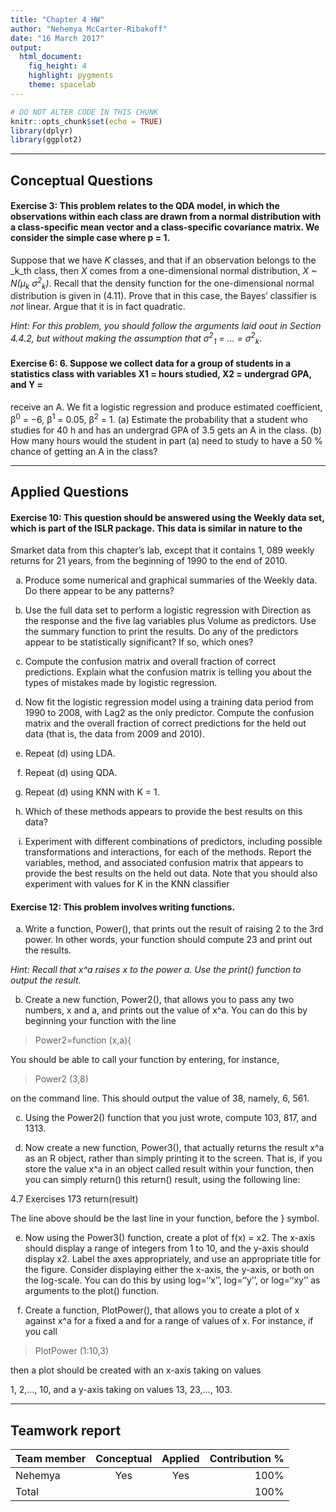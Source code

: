 ```yaml
---
title: "Chapter 4 HW"
author: "Nehemya McCarter-Ribakoff"
date: "16 March 2017"
output: 
  html_document: 
    fig_height: 4
    highlight: pygments
    theme: spacelab
---
```


```r
# DO NOT ALTER CODE IN THIS CHUNK
knitr::opts_chunk$set(echo = TRUE)
library(dplyr)
library(ggplot2)
```

* * *
## Conceptual Questions


#### Exercise 3: This problem relates to the QDA model, in which the observations within each class are drawn from a normal distribution with a class-specific mean vector and a class-specific covariance matrix. We consider the simple case where p = 1.

Suppose that we have _K_ classes, and that if an observation belongs to the _k_th class, then _X_ comes from a one-dimensional normal distribution, _X ~ N(μ<sub>k</sub> σ<sup>2</sup><sub>k</sub>)_. Recall that the density function for the one-dimensional normal distribution is given in (4.11). Prove that in this case, the Bayes' classifier is _not_ linear. Argue that it is in fact quadratic.

_Hint: For this problem, you should follow the arguments laid oout in Section 4.4.2, but without making the assumption that σ<sup>2</sup><sub>1</sub> = ... = σ<sup>2</sup><sub>k</sub>_.

#### Exercise 6: 6. Suppose we collect data for a group of students in a statistics class with variables X1 = hours studied, X2 = undergrad GPA, and Y =
receive an A. We fit a logistic regression and produce estimated
coefficient, β<sup>0</sup> = −6, β<sup>1</sup> = 0.05, β<sup>2</sup> = 1.
(a) Estimate the probability that a student who studies for 40 h and
has an undergrad GPA of 3.5 gets an A in the class.
(b) How many hours would the student in part (a) need to study to
have a 50 % chance of getting an A in the class?

* * *


## Applied Questions

#### Exercise 10: This question should be answered using the Weekly data set, which is part of the ISLR package. This data is similar in nature to the
Smarket data from this chapter’s lab, except that it contains 1, 089
weekly returns for 21 years, from the beginning of 1990 to the end of
2010.

(a) Produce some numerical and graphical summaries of the Weekly
data. Do there appear to be any patterns?

(b) Use the full data set to perform a logistic regression with
Direction as the response and the five lag variables plus Volume
as predictors. Use the summary function to print the results. Do
any of the predictors appear to be statistically significant? If so,
which ones?

(c) Compute the confusion matrix and overall fraction of correct
predictions. Explain what the confusion matrix is telling you
about the types of mistakes made by logistic regression.

(d) Now fit the logistic regression model using a training data period
from 1990 to 2008, with Lag2 as the only predictor. Compute the
confusion matrix and the overall fraction of correct predictions
for the held out data (that is, the data from 2009 and 2010).
(e) Repeat (d) using LDA.

(f) Repeat (d) using QDA.

(g) Repeat (d) using KNN with K = 1.

(h) Which of these methods appears to provide the best results on
this data?

(i) Experiment with different combinations of predictors, including
possible transformations and interactions, for each of the
methods. Report the variables, method, and associated confusion
matrix that appears to provide the best results on the held
out data. Note that you should also experiment with values for
K in the KNN classifier

#### Exercise 12: This problem involves writing functions.

(a) Write a function, Power(), that prints out the result of raising 2
to the 3rd power. In other words, your function should compute
23 and print out the results.

_Hint: Recall that x^a raises x to the power a. Use the print()
function to output the result._

(b) Create a new function, Power2(), that allows you to pass any
two numbers, x and a, and prints out the value of x^a. You can
do this by beginning your function with the line

> Power2=function (x,a){

You should be able to call your function by entering, for instance,

> Power2 (3,8)

on the command line. This should output the value of 38, namely,
6, 561.

(c) Using the Power2() function that you just wrote, compute 103,
817, and 1313.

(d) Now create a new function, Power3(), that actually returns the
result x^a as an R object, rather than simply printing it to the
screen. That is, if you store the value x^a in an object called
result within your function, then you can simply return() this
return() result, using the following line:

4.7 Exercises 173
return(result)

The line above should be the last line in your function, before
the } symbol.

(e) Now using the Power3() function, create a plot of f(x) = x2.
The x-axis should display a range of integers from 1 to 10, and
the y-axis should display x2. Label the axes appropriately, and
use an appropriate title for the figure. Consider displaying either
the x-axis, the y-axis, or both on the log-scale. You can do this
by using log=‘‘x’’, log=‘‘y’’, or log=‘‘xy’’ as arguments to
the plot() function.

(f) Create a function, PlotPower(), that allows you to create a plot
of x against x^a for a fixed a and for a range of values of x. For
instance, if you call

> PlotPower (1:10,3)

then a plot should be created with an x-axis taking on values

1, 2,..., 10, and a y-axis taking on values 13, 23,..., 103.


* * *

## Teamwork report

<!--
For each team member, write their name, whether they attended the lab session, 
whether they were the author for this week, and their contribution to the lab 
report (as a percentage). The percentages should add up to 100.
-->

| Team member             | Conceptual | Applied  | Contribution % |
|:------------------------|:----------:|:--------:|---------------:|
| Nehemya                 |    Yes     |   Yes    | 100%           |
| Total                   |            |          | 100%           |